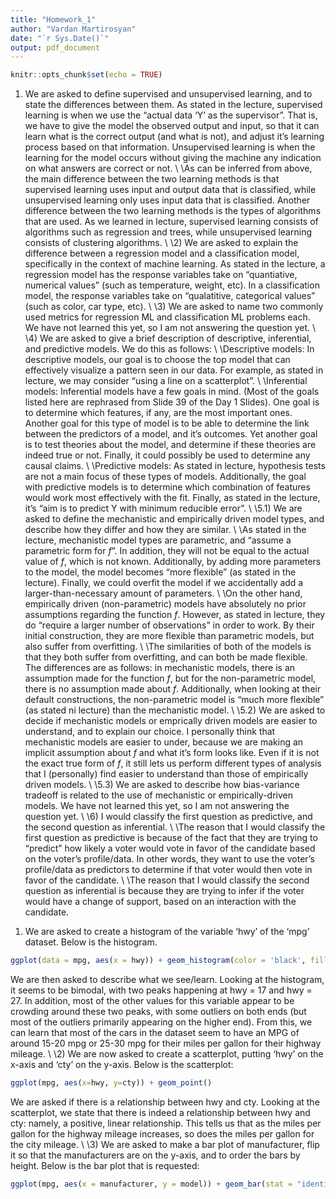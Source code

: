 ```yaml
---
title: "Homework_1"
author: "Vardan Martirosyan"
date: "`r Sys.Date()`"
output: pdf_document
---
```


```r
knitr::opts_chunk$set(echo = TRUE)
```
\section*{Machine Learning Main Ideas Questions}
1) We are asked to define supervised and unsupervised learning, and to state the differences between them. As stated in the lecture, supervised learning is when we use the "actual data 'Y' as the supervisor". That is, we have to give the model the observed output and input, so that it can learn what is the correct output (and what is not), and adjust it's learning process based on that information. Unsupervised learning is when the learning for the model occurs without giving the machine any indication on what answers are correct or not.
\\
\\As can be inferred from above, the main difference between the two learning methods is that supervised learning uses input and output data that is classified, while unsupervised learning only uses input data that is classified. Another difference between the two learning methods is the types of algorithms that are used. As we learned in lecture, supervised learning consists of algorithms such as regression and trees, while unsupervised learning consists of clustering algorithms. 
\\
\\2) We are asked to explain the difference between a regression model and a classification model, specifically in the context of machine learning. As stated in the lecture, a regression model has the response variables take on "quantiative, numerical values" (such as temperature, weight, etc). In a classification model, the response variables take on "qualatitive, categorical values" (such as color, car type, etc).
\\
\\3) We are asked to name two commonly used metrics for regression ML and classification ML problems each. We have not learned this yet, so I am not answering the question yet.
\\
\\4) We are asked to give a brief description of descriptive, inferential, and predictive models. We do this as follows:
\\
\\Descriptive models: In descriptive models, our goal is to choose the top model that can effectively visualize a pattern seen in our data. For example, as stated in lecture, we may consider "using a line on a scatterplot".
\\
\\Inferential models: Inferential models have a few goals in mind. (Most of the goals listed here are rephrased from Slide 39 of the Day 1 Slides). One goal is to determine which features, if any, are the most important ones. Another goal for this type of model is to be able to determine the link between the predictors of a model, and it's outcomes. Yet another goal is to test theories about the model, and determine if these theories are indeed true or not. Finally, it could possibly be used to determine any causal claims.
\\
\\Predictive models: As stated in lecture, hypothesis tests are not a main focus of these types of models. Additionally, the goal with predictive models is to determine which combination of features would work most effectively with the fit. Finally, as stated in the lecture, it's "aim is to predict Y with minimum reducible error".
\\
\\5.1) We are asked to define the mechanistic and empirically driven model types, and describe how they differ and how they are similar. 
\\
\\As stated in the lecture, mechanistic model types are parametric, and "assume a parametric form for $f$". In addition, they will not be equal to the actual value of $f$, which is not known. Additionally, by adding more parameters to the model, the model becomes "more flexible" (as stated in the lecture). Finally, we could overfit the model if we accidentally add a larger-than-necessary amount of parameters.
\\
\\On the other hand, empirically driven (non-parametric) models have absolutely no prior assumptions regarding the function $f$. However, as stated in lecture, they do "require a larger number of observations" in order to work. By their initial construction, they are more flexible than parametric models, but also suffer from overfitting.
\\
\\The similarities of both of the models is that they both suffer from overfitting, and can both be made flexible. The differences are as follows: in mechanistic models, there is an assumption made for the function $f$, but for the non-parametric model, there is no assumption made about $f$. Additionally, when looking at their default constructions, the non-parametric model is "much more flexible" (as stated ni lecture) than the mechanistic model.
\\
\\5.2) We are asked to decide if mechanistic models or emprically driven models are easier to understand, and to explain our choice. I personally think that mechanistic models are easier to under, because we are making an implicit assumption about $f$ and what it's form looks like. Even if it is not the exact true form of $f$, it still lets us perform different types of analysis that I (personally) find easier to understand than those of empirically driven models.
\\
\\5.3) We are asked to describe how bias-variance tradeoff is related to the use of mechanistic or empirically-driven models. We have not learned this yet, so I am not answering the question yet.
\\
\\6) I would classify the first question as predictive, and the second question as inferential. 
\\
\\The reason that I would classify the first question as predictive is because of the fact that they are trying to "predict" how likely a voter would vote in favor of the candidate based on the voter's profile/data. In other words, they want to use the voter's profile/data as predictors to determine if that voter would then vote in favor of the candidate.
\\
\\The reason that I would classify the second question as inferential is because they are trying to infer if the voter would have a change of support, based on an interaction with the candidate. 

\newpage
\section*{Exploratory Data Analysis Exercises}
1) We are asked to create a histogram of the variable 'hwy' of the 'mpg' dataset. Below is the histogram.
```r
ggplot(data = mpg, aes(x = hwy)) + geom_histogram(color = 'black', fill = 'blue')
```
We are then asked to describe what we see/learn. Looking at the histogram, it seems to be bimodal, with two peaks happening at hwy = 17 and hwy = 27. In addition, most of the other values for this variable appear to be crowding around these two peaks, with some outliers on both ends (but most of the outliers primarily appearing on the higher end). From this, we can learn that most of the cars in the dataset seem to have an MPG of around 15-20 mpg or 25-30 mpg for their miles per gallon for their highway mileage. 
\\
\\2) We are now asked to create a scatterplot, putting 'hwy' on the x-axis and 'cty' on the y-axis. Below is the scatterplot:
```r
ggplot(mpg, aes(x=hwy, y=cty)) + geom_point()
```
We are asked if there is a relationship between hwy and cty. Looking at the scatterplot, we state that there is indeed a relationship between hwy and cty: namely, a positive, linear relationship. This tells us that as the miles per gallon for the highway mileage increases, so does the miles per gallon for the city mileage. 
\\
\\3) We are asked to make a bar plot of manufacturer, flip it so that the manufacturers are on the y-axis, and to order the bars by height. Below is the bar plot that is requested:
```r
ggplot(mpg, aes(x = manufacturer, y = model)) + geom_bar(stat = "identity", fill = "blue")
```















